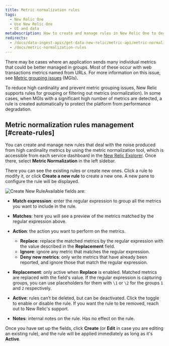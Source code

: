 ```yaml
---
title: Metric normalization rules
tags:
  - New Relic One
  - Use New Relic One
  - UI and data
metaDescription: How to create and manage rules in New Relic One to deal with noise from high cardinality metrics and prevent metric grouping issues (MGIs).
redirects:
  - /docs/data-ingest-apis/get-data-new-relic/metric-api/metric-normalization-rules
  - /docs/metric-normalization-rules
---
```


There may be cases where an application sends many individual metrics that could be better managed in groups. Most of these occur with web transactions metrics named from URLs. For more information on this issue, see [Metric grouping issues](/docs/using-new-relic/cross-product-functions/troubleshooting/metric-grouping-issues) (MGIs)**.**

To reduce high cardinality and prevent metric grouping issues, New Relic supports rules for grouping or filtering out metrics (normalization). In some cases, when MGIs with a significant high number of metrics are detected, a rule is created automatically to protect the platform from performance degradation.

## Metric normalization rules management [#create-rules]

You can create and manage new rules that deal with the noise produced from high cardinality metrics by using the metric normalization tool, which is accessible from each service dashboard in the [New Relic Explorer](/docs/new-relic-one/use-new-relic-one/ui-data/new-relic-one-entity-explorer-view-performance-across-apps-services-hosts). Once there, select **Metric Normalization** in the left sidebar.

There you can see the existing rules or create new ones. Click a rule to modify it, or click **Create a new rule** to create a new one. A new pane to configure the rule will be displayed.

<ImageSizing width="324px" height="352px">![Create New Rule](./images/create-new-rule-window.png "create new rule.png")</ImageSizing>Available fields are:

* **Match expression**: enter the regular expression to group all the metrics you want to include in the rule.
* **Matches**: here you will see a preview of the metrics matched by the regular expression above.
* **Action**: the action you want to perform on the metrics.

  * **Replace**: replace the matched metrics by the regular expression with the value described in the **Replacement** field.
  * **Ignore**: ignore any metric that matches the regular expression.
  * **Deny new metrics**: only write metrics that have already been reported, and ignore those that match the regular expression.
* **Replacement**: only active when **Replace** is enabled. Matched metrics are replaced with the field's value. If the regular expression is capturing groups, you can use placeholders for them with `\1` or `\2` for the groups `1` and `2` respectively.
* **Active**: rules can’t be deleted, but can be deactivated. Click the toggle to enable or disable the rule. If you want the rule to be removed, reach out to New Relic's support.
* **Notes**: internal notes on the rule. Has no effect on the rule.

Once you have set up the fields, click **Create** (or **Edit** in case you are editing an existing rule), and the rule will be applied immediately as long as it's **Active**.
